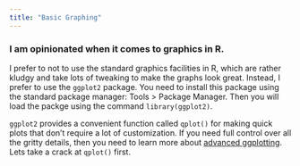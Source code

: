 ```yaml
---
title: "Basic Graphing"
---
```


### <span class="mega-octicon octicon-alert"></span> I am opinionated when it comes to graphics in R. <span class="mega-octicon octicon-alert"></span>

I prefer to not to use the standard graphics facilities in R, which are rather kludgy and take lots of tweaking to make the graphs look great.  Instead, I prefer to use the `ggplot2` package.  You need to install this package using the standard package manager: Tools > Package Manager. Then you will load the packge using the command `library(ggplot2)`.

`ggplot2` provides a convenient function called `qplot()` for making quick plots that don't require a lot of customization. If you need full control over all the gritty details, then you need to learn more about [advanced ggplotting](advanced_graphing.html).  Lets take a crack at `qplot()` first. 

